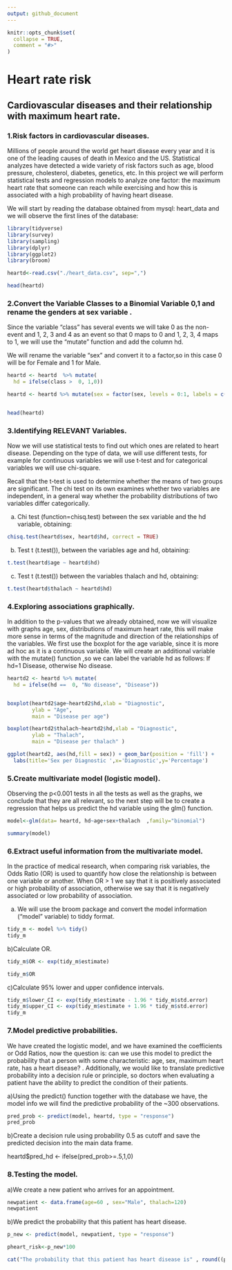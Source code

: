 ```yaml
---
output: github_document
---
```


<!-- README.md is generated from README.Rmd. Please edit that file -->

```r
knitr::opts_chunk$set(
  collapse = TRUE,
  comment = "#>"
)
```

# Heart rate risk


## Cardiovascular diseases and their relationship with maximum heart rate.

### 1.Risk factors in cardiovascular diseases.

Millions of people around the world get heart disease every year and it is one of the leading causes of death in Mexico and the US. Statistical analyzes have detected a wide variety of risk factors such as age, blood pressure, cholesterol, diabetes, genetics, etc. In this project we will perform statistical tests and regression models to analyze one factor: the maximum heart rate that someone can reach while exercising and how this is associated with a high probability of having heart disease.

We will start by reading the database obtained from mysql: heart_data
and we will observe the first lines of the database:


```r
library(tidyverse)
library(survey)
library(sampling)
library(dplyr)
library(ggplot2)
library(broom)

heartd<-read.csv("./heart_data.csv", sep=",")

head(heartd)
```

### 2.Convert the Variable Classes to a Binomial Variable 0,1 and rename the genders at sex variable .

Since the variable "class" has several events we will take 0 as the non-event and 1, 2, 3 and 4 as an event so that 0 maps to 0 and 1, 2, 3, 4 maps to 1, we will use the "mutate" function and add the column hd.

We will rename the variable "sex" and convert it to a factor,so in this case 0 will be for Female and 1 for Male.


```r

heartd <- heartd  %>% mutate(
  hd = ifelse(class >  0, 1,0))

heartd <- heartd %>% mutate(sex = factor(sex, levels = 0:1, labels = c("Female","Male")))


head(heartd)
```
### 3.Identifying RELEVANT Variables.

Now we will use statistical tests to find out which ones are related to heart disease. Depending on the type of data, we will use different tests, for example for continuous variables we will use t-test and for categorical variables we will use chi-square.

Recall that the t-test is used to determine whether the means of two groups are significant. The chi test on its own examines whether two variables are independent, in a general way whether the probability distributions of two variables differ categorically.

a) Chi test (function=chisq.test) between the sex variable and the hd variable, obtaining:

```r

chisq.test(heartd$sex, heartd$hd, correct = TRUE)
```

b) Test t (t.test()), between the variables age and hd, obtaining:

```r

t.test(heartd$age ~ heartd$hd)
```

c) Test t (t.test()) between the variables thalach and hd, obtaining:

```r

t.test(heartd$thalach ~ heartd$hd)
```

### 4.Exploring associations graphically.

In addition to the p-values that we already obtained, now we will visualize with graphs age, sex, distributions of maximum heart rate, this will make more sense in terms of the magnitude and direction of the relationships of the variables.
We first use the boxplot for the age variable, since it is more ad hoc as it is a continuous variable.
We will create an additional variable with the mutate() function ,so we can label the variable hd as follows: If hd=1 Disease, otherwise No disease.

```r

heartd2 <- heartd %>% mutate(
  hd = ifelse(hd ==  0, "No disease", "Disease"))


boxplot(heartd2$age~heartd2$hd,xlab = "Diagnostic",  
        ylab = "Age",  
        main = "Disease per age")

boxplot(heartd2$thalach~heartd2$hd,xlab = "Diagnostic",  
        ylab = "Thalach",  
        main = "Disease per thalach" )

ggplot(heartd2, aes(hd,fill = sex)) + geom_bar(position = 'fill') + 
  labs(title='Sex per Diagnostic ',x='Diagnostic',y='Percentage')
```


### 5.Create multivariate model (logistic model).

Observing the p<0.001 tests in all the tests as well as the graphs, we conclude that they are all relevant, so the next step will be to create a regression that helps us predict the hd variable using the glm() function.


```r

model<-glm(data= heartd, hd~age+sex+thalach  ,family="binomial")

summary(model)

```

### 6.Extract useful information from the multivariate model.

In the practice of medical research, when comparing risk variables, the Odds Ratio (OR) is used to quantify how close the relationship is between one variable or another. When OR > 1 we say that it is positively associated or high probability of association, otherwise we say that it is negatively associated or low probability of association.


a) We will use the broom package and convert the model information (“model” variable) to tiddy format.

```r

tidy_m <- model %>% tidy()
tidy_m

```

b)Calculate OR.

```r

tidy_m$OR <- exp(tidy_m$estimate)

tidy_m$OR

```

c)Calculate 95% lower and upper confidence intervals.


```r

tidy_m$lower_CI <- exp(tidy_m$estimate - 1.96 * tidy_m$std.error)
tidy_m$upper_CI <- exp(tidy_m$estimate + 1.96 * tidy_m$std.error)
tidy_m

```

### 7.Model predictive probabilities.
We have created the logistic model, and we have examined the coefficients or Odd Ratios, now the question is: can we use this model to predict the probability that a person with some characteristic: age, sex, maximum heart rate, has a heart disease? . Additionally, we would like to translate predictive probability into a decision rule or principle, so doctors when evaluating a patient have the ability to predict the condition of their patients.

a)Using the predict() function together with the database we have, the model info we will find the predictive probability of the ~300 observations.


```r

pred_prob <- predict(model, heartd, type = "response")
pred_prob

```

b)Create a decision rule using probability 0.5 as cutoff and save the predicted decision into the main data frame.

heartd$pred_hd <- ifelse(pred_prob>=.5,1,0)

### 8.Testing the model.

a)We create a new patient who arrives for an appointment.

```r

newpatient <- data.frame(age=60 , sex="Male", thalach=120)
newpatient

```
b)We predict the probability that this patient has heart disease.

```r

p_new <- predict(model, newpatient, type = "response")

pheart_risk<-p_new*100

cat("The probability that this patient has heart disease is" , round((pheart_risk),4),"%")

```